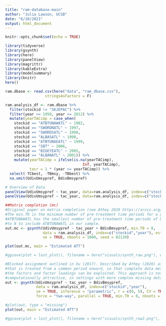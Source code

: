 ```yaml
---
title: "ram-database-main"
author: "Julia Lawson, UCSB"
date: "6/10/2021"
output: html_document
---
```


```r
knitr::opts_chunk$set(echo = TRUE)

library(tidyverse)
library(gsynth)
library(here)
library(panelView)
library(magrittr)
library(kableExtra)
library(modelsummary)
library(knitr)
here()

ram.dbase <- read.csv(here("data", "ram_dbase.csv"),
                  stringsAsFactors = F)

ram.analysis_df <- ram.dbase %>%
  filter(stockid != "SKJEPAC") %>%
  filter(year >= 1950, year <= 2012) %>%
  mutate(yearTACimp = case_when(
    stockid == "ATBTUNAWATL" ~ 1982,
    stockid == "SWORDNATL" ~ 1997,
    stockid == "SWORDSATL" ~ 1998,
    stockid == "ALBASATL" ~ 1998,
    stockid == "ATBTUNAEATL" ~ 1999,
    stockid == "SBT" ~ 2006,
    stockid == "BIGEYEATL" ~ 2005,
    stockid == "ALBANATL" ~ 2001)) %>%
    mutate(yearTACimp = ifelse(is.na(yearTACimp), 
                                   Inf, yearTACimp),
           tacr = 1 * (year >= yearTACimp)) %>% 
  select(-TCbest, -TBmsy, -TBbest) %>% 
  na.omit(UdivUmsypref, BdivBmsypref)

```

```r

# Overview of Data
panelView(UdivUmsypref ~ tac_year, data=ram.analysis_df, index=c("stockid","year"), pre.post=TRUE)
panelView(UdivUmsypref ~ tac_year, data=ram.analysis_df, index=c("stockid","year"), type = "outcome") 

##Matrix completion (mc)
#Original paper on matrix completion (see Athey 2020 https://arxiv.org/pdf/1710.10251.pdf)
#The min.T0 is the minimum number of pre-treatment time periods for a given treated unit. 
#ATBTUNAWATL has the smallest number of pre-treatment time periods of 8, so we set min.T0 
#to 8 to include ATBTUNAWATL in our sample.
out.mc <- gsynth(UdivUmsypref ~ tac_year + BdivBmsypref, min.T0 = 8,
                 data = ram.analysis_df, index=c("stockid","year"), estimator = "mc", 
                 se = TRUE, nboots = 1000, seed = 02139)

plot(out.mc, main = "Estimated ATT")

#ggsave(plot = last_plot(), filename = here("visuals/synth_raw.png"), width = 6, height = 4)

#Blocked assignment outlined in Xu (2017). Described by Athey (2020) as a subset of units 
#that is treated from a common period onward, so that complete data methods for estimating 
#the factors and factor loadings can be exploited. This approach is not efficient, nor 
#computationally attractive, in settings with more complex missing data patterns.
out <- gsynth(UdivUmsypref ~ tac_year + BdivBmsypref,
              data = ram.analysis_df, index=c("stockid","year"), 
              se = TRUE, inference = "parametric", r = c(0, 5), CV = TRUE, 
              force = "two-way", parallel = TRUE, min.T0 = 8, nboots = 1000, seed = 02139)

#plot(out, type = "missing")
plot(out, main = "Estimated ATT")

#ggsave(plot = last_plot(), filename = here("visuals/synth_raw2.png"), width = 6, height = 4)

```